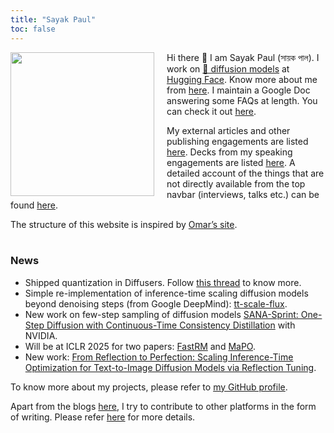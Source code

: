 ```yaml
---
title: "Sayak Paul"
toc: false
---
```


<img src="posts/carted_headshot.jpg" style="float: left; width: 230px; margin-right: 20px;"> Hi there 👋 I am Sayak Paul (সায়ক পাল). I work on [🧨 diffusion models](https://hf.co/docs/diffusers) at [Hugging Face](https://hf.co). Know more about me from [here](https://sayak.dev/about). I maintain a Google Doc answering some FAQs at length. You can check it out [here](https://bit.ly/sayak-faqs). </img>

My external articles and other publishing engagements are listed [here](pages/authoring.qmd). Decks
from my speaking engagements are listed [here](pages/talksseminarsworkshops.qmd). A detailed account of the things that are not
directly available from the top navbar (interviews, talks etc.) can be found [here](pages/resources.qmd).

The structure of this website is inspired by [Omar's site](https://osanseviero.github.io/hackerllama/).
<br><br>

### News

- Shipped quantization in Diffusers. Follow [this thread](https://x.com/RisingSayak/status/1848373306233364847) to know more.
- Simple re-implementation of inference-time scaling diffusion models beyond denoising steps (from Google DeepMind): [tt-scale-flux](https://github.com/sayakpaul/tt-scale-flux/).
- New work on few-step sampling of diffusion models [SANA-Sprint: One-Step Diffusion with Continuous-Time Consistency Distillation](https://arxiv.org/abs/2503.09641) with NVIDIA.
- Will be at ICLR 2025 for two papers: [FastRM](https://openreview.net/forum?id=7JGOp2fReO) and [MaPO](https://openreview.net/forum?id=JMVWaMR53s).
- New work: [From Reflection to Perfection: Scaling Inference-Time Optimization for Text-to-Image Diffusion Models via Reflection Tuning](https://arxiv.org/abs/2504.16080).

To know more about my projects, please refer to [my GitHub profile](https://github.com/sayakpaul). 

Apart from the blogs [here](blog.qmd), I try to contribute to other platforms in the form of writing. Please refer [here](https://sayak.dev/authoring)
for more details.
